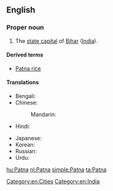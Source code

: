 ==English==
{{wikipedia}}

===Proper noun===
{{en-proper noun}}

# The [[state capital]] of [[Bihar]] ([[India]]).

====Derived terms====
* [[Patna rice]]

====Translations====
{{trans-top|state capital of Bihar, India}}
* Bengali: {{t|bn|পাটনা|sc=Beng}}
* Chinese:
*: Mandarin: {{t|cmn|巴特那|tr=Bātènà, Bātènèi|sc=Hani}}
* Hindi: {{t+|hi|पटना|tr=Paṭnā}}
{{trans-mid}}
* Japanese: {{t|ja|パトナ|tr=Patona}}
* Korean: {{t|ko|파트나|tr=Pateuna|sc=Hang}}
* Russian: {{t|ru|Патна|f|tr=Patna}}
* Urdu: {{t|ur|پٹنہ|tr=Paṭnā}}
{{trans-bottom}}

[[Category:en:Cities]]
[[Category:en:India]]

[[hu:Patna]]
[[nl:Patna]]
[[simple:Patna]]
[[ta:Patna]]